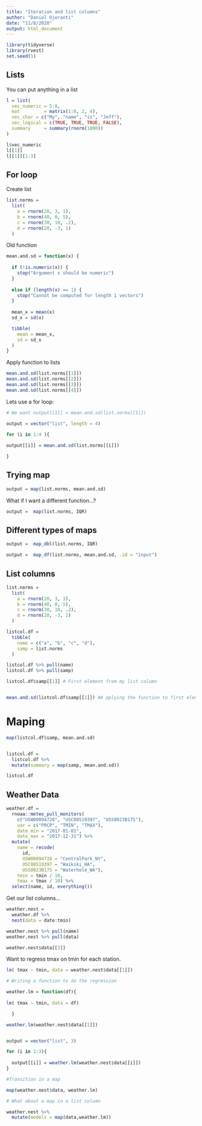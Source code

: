 ```yaml
---
title: "Iteration and list columns"
author: "Daniel Ojeranti"
date: "11/8/2020"
output: html_document
---
```


```r
library(tidyverse)
library(rvest)
set.seed(1)
```


## Lists

You can put anything in a list

```r
l = list(
  vec_numeric = 5:8,
  mat         = matrix(1:8, 2, 4),
  vec_char = c("My", "name", "is", "Jeff"),
  vec_logical = c(TRUE, TRUE, TRUE, FALSE),
  summary     = summary(rnorm(1000))
)

l$vec_numeric
l[[1]]
l[[1]][1:3]

```

## For loop

Create list

```r
list.norms = 
  list(
    a = rnorm(20, 3, 1),
    b = rnorm(40, 0, 5),
    c = rnorm(30, 10, .2),
    d = rnorm(20, -3, 1)
  )

```

Old function

```r
mean.and.sd = function(x) {
  
  if (!is.numeric(x)) {
    stop("Argument x should be numeric")
  } 
  
  else if (length(x) == 1) {
    stop("Cannot be computed for length 1 vectors")
  }
  
  mean_x = mean(x)
  sd_x = sd(x)

  tibble(
    mean = mean_x, 
    sd = sd_x
  )
}
```

Apply function to lists

```r
mean.and.sd(list.norms[[1]])
mean.and.sd(list.norms[[2]])
mean.and.sd(list.norms[[3]])
mean.and.sd(list.norms[[4]])
```

Lets use a for loop:

```r

# We want output[[1]] = mean.and.sd(list.norms[[1]])

output = vector("list", length = 4)

for (i in 1:4 ){
  
output[[i]] = mean.and.sd(list.norms[[i]])

}

```

## Trying map 

```r
output = map(list.norms, mean.and.sd)
```

What if I want a different function...?

```r
output =  map(list.norms, IQR)
```

## Different types of maps

```r
output =  map_dbl(list.norms, IQR)

output =  map_df(list.norms, mean.and.sd, .id = "input")
```

## List columns

```r
list.norms = 
  list(
    a = rnorm(20, 3, 1),
    b = rnorm(40, 0, 5),
    c = rnorm(30, 10, .2),
    d = rnorm(20, -3, 1)
  )

listcol.df =
  tibble(
    name = c("a", "b", "c", "d"),
    samp = list.norms
  )

listcol.df %>% pull(name)
listcol.df %>% pull(samp)

listcol.df$samp[[1]] # First element from my list column


mean.and.sd(listcol.df$samp[[1]]) #A pplying the function to first element

```

# Maping

```r
map(listcol.df$samp, mean.and.sd)


listcol.df = 
  listcol.df %>% 
  mutate(summary = map(samp, mean.and.sd))

listcol.df
```

## Weather Data

```r

weather.df = 
  rnoaa::meteo_pull_monitors(
    c("USW00094728", "USC00519397", "USS0023B17S"),
    var = c("PRCP", "TMIN", "TMAX"), 
    date_min = "2017-01-01",
    date_max = "2017-12-31") %>%
  mutate(
    name = recode(
      id, 
      USW00094728 = "CentralPark_NY", 
      USC00519397 = "Waikiki_HA",
      USS0023B17S = "Waterhole_WA"),
    tmin = tmin / 10,
    tmax = tmax / 10) %>%
  select(name, id, everything())

```

Get our list columns...

```r
weather.nest =
  weather.df %>% 
  nest(data = date:tmin)

weather.nest %>% pull(name)
weather.nest %>% pull(data)

weather.nest$data[[3]]
```

Want to regress tmax on tmin for each station.

```r
lm( tmax ~ tmin, data = weather.nest$data[[1]])

# Writing a function to do the regression

weather.lm = function(df){
  
lm( tmax ~ tmin, data = df)

  }

weather.lm(weather.nest$data[[1]])


output = vector("list", 3)

for (i in 1:3){
  
  output[[i]] = weather.lm(weather.nest$data[[i]])
}

```


```r
#Transition in a map

map(weather.nest$data, weather.lm)

# What about a map in a list column

weather.nest %>% 
  mutate(models = map(data,weather.lm))
```

